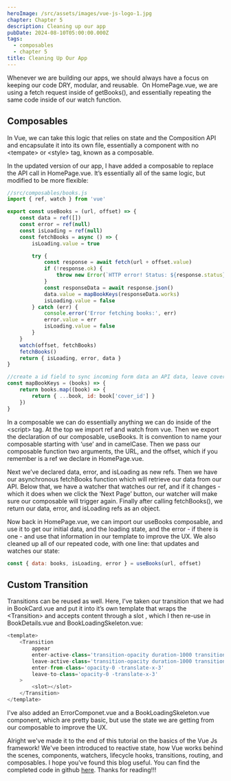 ```yaml
---
heroImage: /src/assets/images/vue-js-logo-1.jpg
chapter: Chapter 5
description: Cleaning up our app
pubDate: 2024-08-10T05:00:00.000Z
tags:
  - composables
  - chapter 5
title: Cleaning Up Our App
---
```


Whenever we are building our apps, we should always have a focus on keeping our code DRY, modular, and reusable.  On HomePage.vue, we are using a fetch request inside of getBooks(), and essentially repeating the same code inside of our watch function.

## Composables

In Vue, we can take this logic that relies on state and the Composition API and encapsulate it into its own file, essentially a component with no \<tempate> or \<style> tag, known as a composable.

In the updated version of our app, I have added a composable to replace the API call in HomePage.vue. It’s essentially all of the same logic, but modified to be more flexible:

```javascript
//src/composables/books.js
import { ref, watch } from 'vue'

export const useBooks = (url, offset) => {
	const data = ref([])
	const error = ref(null)
	const isLoading = ref(null)
	const fetchBooks = async () => {
		isLoading.value = true

		try {
			const response = await fetch(url + offset.value)
			if (!response.ok) {
				throw new Error(`HTTP error! Status: ${response.status}`)
			}
			const responseData = await response.json()
			data.value = mapBookKeys(responseData.works)
			isLoading.value = false
		} catch (err) {
			console.error('Error fetching books:', err)
			error.value = err
			isLoading.value = false
		}
	}
	watch(offset, fetchBooks)
	fetchBooks()
	return { isLoading, error, data }
}

//create a id field to sync incoming form data an API data, leave cover_id field because thats our we retrieve the cover images from api
const mapBookKeys = (books) => {
	return books.map((book) => {
		return { ...book, id: book['cover_id'] }
	})
}
```

In a composable we can do essentially anything we can do inside of the \<script> tag. At the top we import ref and watch from vue. Then we export the declaration of our composable, useBooks. It is convention to name your composable starting with ‘use’ and in camelCase. Then we pass our composable function two arguments, the URL, and the offset, which if you remember is a ref we declare in HomePage.vue.

Next we’ve declared data, error, and isLoading as new refs. Then we have our asynchronous fetchBooks function which will retrieve our data from our API. Below that, we have a watcher that watches our ref, and if it changes - which it does when we click the ‘Next Page’ button, our watcher will make sure our composable will trigger again. Finally after calling fetchBooks(), we return our data, error, and isLoading refs as an object.

Now back in HomePage.vue, we can import our useBooks composable, and use it to get our initial data, and the loading state, and the error - if there is one - and use that information in our template to improve the UX. We also cleaned up all of our repeated code, with one line: that updates and watches our state:

```javascript
const { data: books, isLoading, error } = useBooks(url, offset)
```

## Custom Transition

Transitions can be reused as well. Here, I’ve taken our transition that we had in BookCard.vue and put it into it’s own template that wraps the \<Transition> and accepts content through a slot , which I then re-use in BookDetails.vue and BookLoadingSkeleton.vue:

```javascript
<template>
	<Transition
		appear
		enter-active-class='transition-opacity duration-1000 transition-transform duration-1000'
		leave-active-class='transition-opacity duration-1000 transition-transform duration-1000'
		enter-from-class='opacity-0 -translate-x-3'
		leave-to-class='opacity-0 -translate-x-3'
	>
		<slot></slot>
	</Transition>
</template>
```

I've also added an ErrorComponet.vue and a BookLoadingSkeleton.vue component, which are pretty basic, but use the state we are getting from our composable to improve the UX.

Alright we've made it to the end of this tutorial on the basics of the Vue Js framework! We've been introduced to reactive state, how Vue works behind the scenes, components, watchers, lifecycle hooks, transitions, routing, and composables. I hope you've found this blog useful. You can find the completed code in github [here](https://github.com/mjay88/vue-book-rating-app 'Completed App in github'). Thanks for reading!!!
